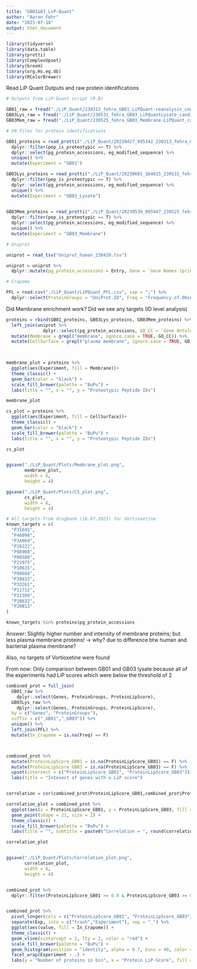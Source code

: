 ```yaml
---
title: "GB01&03_LiP-Quant"
author: "Aaron Fehr"
date: "2023-07-18"
output: html_document
---
```


```r

library(tidyverse)
library(data.table)
library(protti)
library(ComplexUpset)
library(broom)
library(org.Hs.eg.db)
library(RColorBrewer) 
```

Read LiP Quant Outputs and raw protein identifications

```r
# Outputs from LiP-Quant script (R.B)

GB01_raw = fread("./LiP_Quant/230313_fehra_GB01_LiPQuant-reanalysis_conc1-7_excluded13_candidates-ModSeq-ranked.txt", header = T)
GB03Lys_raw = fread("./LiP_Quant/230531_fehra_GB03_LiPQuantLysate_candidates-ModSeq-ranked.txt", header = T)
GB03Mem_raw = fread("./LiP_Quant/230525_fehra_GB03_Membrane-LiPQuant_candidates-ModSeq-ranked.txt", header = T)

# SN files for protein identifications

GB01_proteins = read_protti("./LiP_Quant/20230427_095342_230313_fehra_GB01_LiPQuant-reanalysis_conc1-7_excluded13_MiMB_Report.xls") %>%
  dplyr::filter(pep_is_proteotypic == T) %>%
  dplyr::select(pg_protein_accessions, eg_modified_sequence) %>%
  unique() %>%
  mutate(Experiment = "GB01")

GB03Lys_proteins = read_protti("./LiP_Quant/20230601_164615_230531_fehra_GB03_LiPQuantLysate_MiMB_Report.xls") %>%
  dplyr::filter(pep_is_proteotypic == T) %>%
  dplyr::select(pg_protein_accessions, eg_modified_sequence) %>%
  unique() %>%
  mutate(Experiment = "GB03_Lysate")
  

GB03Mem_proteins = read_protti("./LiP_Quant/20230530_095947_230525_fehra_GB03_Membrane-LiPQuant_MiMB_Report.xls") %>%
  dplyr::filter(pep_is_proteotypic == T) %>%
  dplyr::select(pg_protein_accessions, eg_modified_sequence) %>%
  unique() %>%
  mutate(Experiment = "GB03_Membrane")

# Uniprot

uniprot = read_tsv("Uniprot_human_230420.tsv") 

uniprot = uniprot %>%
  dplyr::mutate(pg_protein_accessions = Entry, Gene = `Gene Names (primary)`, Sequence, Length)

# Crapome 

PFL = read.csv("./LiP_Quant/LiPQuant_PFL.csv", sep = ";") %>%
  dplyr::select(ProteinGroups = "UniProt.ID", Freq = "Frequency.of.Observation")

```

Did Membrane enrichment work? Did we see any targets (ID level analysis)

```r

proteins = rbind(GB01_proteins, GB03Lys_proteins, GB03Mem_proteins) %>%
  left_join(uniprot %>%
              dplyr::select(pg_protein_accessions, GO_CC = `Gene Ontology (cellular component)`)) %>%
  mutate(Membrane = grepl("membrane", ignore.case = TRUE, GO_CC)) %>%
  mutate(CellSurface = grepl("plasma membrane", ignore.case = TRUE, GO_CC))
  


membrane_plot = proteins %>%
  ggplot(aes(Experiment, fill = Membrane))+
  theme_classic() +
  geom_bar(color = "black") +
  scale_fill_brewer(palette = "BuPu") + 
  labs(title = "", x = "", y = "Proteotypic Peptide IDs")

membrane_plot

cs_plot = proteins %>%
  ggplot(aes(Experiment, fill = CellSurface))+
  theme_classic() +
  geom_bar(color = "black") +
  scale_fill_brewer(palette = "BuPu") + 
  labs(title = "", x = "", y = "Proteotypic Peptide IDs")

cs_plot


ggsave("./LiP_Quant/Plots/Membrane_plot.png",
       membrane_plot,
       width = 6,
       height = 4)

ggsave("./LiP_Quant/Plots/CS_plot.png",
       cs_plot,
       width = 6,
       height = 4)

# All targets from drugbank (18.07.2023) for Vortioxetine
known_targets = c(
  "P31645",
  "P46098",
  "P34969",
  "P28222",
  "P08908",
  "P08588",
  "P23975",
  "P10635",
  "P08684",
  "P20815",
  "P33261",
  "P11712",
  "P11509",
  "P10632",
  "P20813"
)

known_targets %in% proteins$pg_protein_accessions

```

Answer: Slightly higher number and intensity of membrane proteins; but less plasma membrane proteins! -\> why? due to difference btw human and bacterial plasma membrane?

Also, no targets of Vortioxetine were found

From now: Only comparison between GB01 and GB03 lysate because all of the experiments had LiP scores which were below the threshold of 2

```r

combined_prot = full_join(
  GB01_raw %>%
    dplyr::select(Genes, ProteinGroups, ProteinLipScore),
  GB03Lys_raw %>%
    dplyr::select(Genes, ProteinGroups, ProteinLipScore),
  by = c("Genes", "ProteinGroups"),
  suffix = c("_GB01","_GB03")) %>%
  unique() %>%
  left_join(PFL) %>%
  mutate(In_Crapome = is.na(Freq) == F)



combined_prot %>%
  mutate(ProteinLipScore_GB01 = is.na(ProteinLipScore_GB01) == F) %>%
  mutate(ProteinLipScore_GB03 = is.na(ProteinLipScore_GB03) == F) %>%
  upset(intersect = c("ProteinLipScore_GB01", "ProteinLipScore_GB03"))+
  labs(title = "Intesect of genes with a LiP score")


correlation = cor(combined_prot$ProteinLipScore_GB01,combined_prot$ProteinLipScore_GB03, use = "complete")

correlation_plot = combined_prot %>%
  ggplot(aes(x = ProteinLipScore_GB01, y = ProteinLipScore_GB03, fill = In_Crapome))+
  geom_point(shape = 21, size = 2) +
  theme_classic() +
  scale_fill_brewer(palette = "BuPu") +
  labs(title = "", subtitle = paste0("Correlation = ", round(correlation,3)), x = "GB01",y="GB03", fill = "in Crapome")

correlation_plot 


ggsave("./LiP_Quant/Plots/Correlation_plot.png",
       correlation_plot,
       width = 6,
       height = 4)


combined_prot %>%
  dplyr::filter(ProteinLipScore_GB01 >= 0.9 & ProteinLipScore_GB03 >= 0.88)


combined_prot %>%
  pivot_longer(cols = c("ProteinLipScore_GB01", "ProteinLipScore_GB03"), names_to = "Exp") %>%
  separate(Exp, into = c("trash","Experiment"), sep = "_") %>%
  ggplot(aes(value, fill = In_Crapome)) +
  theme_classic() +
  geom_vline(xintercept = 2, lty = 2, color = "red") +
  scale_fill_brewer(palette = "BuPu") +
  geom_histogram(position = "identity", alpha = 0.7, bins = 40, color = "black") +
  facet_wrap(Experiment ~ .) +
  labs(y = "Number of proteins in bin", x = "Protein LiP-Score", fill = "in Crapome")


```
